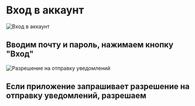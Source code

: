 # Вход в аккаунт
![Вход в аккаунт](/assets/how-to-use/login.jpg)
## Вводим почту и пароль, нажимаем кнопку "Вход"

![Разрешение на отправку уведомлений](docs/assets/how-to-use/allow-notifications.jpg)
## Если приложение запрашивает разрешение на отправку уведомлений, разрешаем